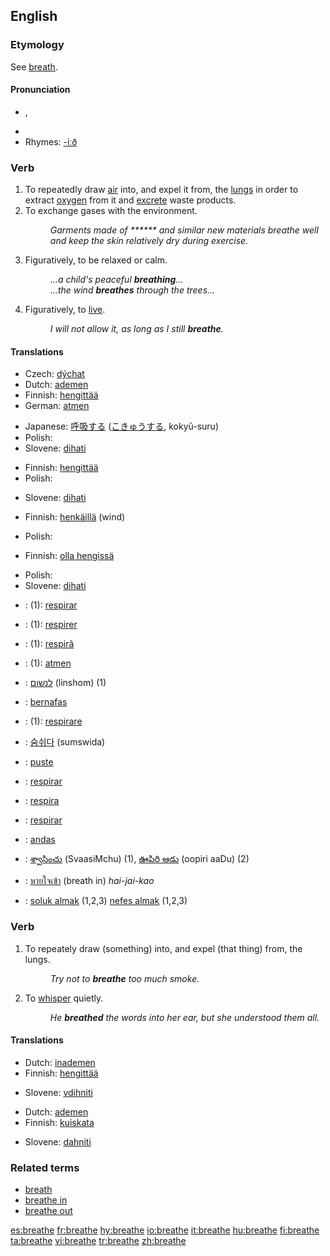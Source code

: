 {{wikipedia|dab=breathe}}
==English==
===Etymology===
See [[breath]].

====Pronunciation====
*{{IPA|/briːð/}}, {{SAMPA|/bri:D/}}
*{{audio|en-us-breathe.ogg|Audio (US)}}
*Rhymes: [[Rhymes:English:-iːð|-iːð]]

===Verb===
{{en-verb|breathes|breathing|breathed}}
{{intransitive}}

# To repeatedly draw [[air]] into, and expel it from, the [[lung]]s in order to extract [[oxygen]] from it and [[excrete]] waste products.
# To exchange gases with the environment.
#:''Garments made of ****** and similar new materials breathe well and keep the skin relatively dry during exercise.''
# Figuratively, to be relaxed or calm.
#:''...a child's peaceful '''breathing'''...''
#:''...the wind '''breathes''' through the trees...''
# Figuratively, to [[live]].
#:''I will not allow it, as long as I still '''breathe'''.''

====Translations====
{{trans-top|to draw air in and out}}
* Czech: [[dýchat]]
*Dutch: [[ademen]]
*Finnish: [[hengittää]]
*German: [[atmen]]
{{trans-mid}}
*Japanese: [[呼吸]]する ([[こきゅう]]する, kokyū-suru)
*Polish: {{t|pl|oddychać}}
*Slovene: [[dihati]]
{{trans-bottom}}

{{trans-top|to exchange gases}}
*Finnish: [[hengittää]]
*Polish: {{t|pl|oddychać}}
{{trans-mid}}

*Slovene: [[dihati]]
{{trans-bottom}}

{{trans-top|to be relaxed}}
*Finnish: [[henkäillä]] (wind)
{{trans-mid}}
*Polish: {{t|pl|odetchnąć}}
{{trans-bottom}}

{{trans-top|(fig) to live}}
*Finnish: [[olla hengissä]]
{{trans-mid}}
*Polish: {{t|pl|oddychać swobodnie}}
*Slovene: [[dihati]]
{{trans-bottom}}

{{checktrans-top}}
<!--added {{ttbc|}}s here.-->
*{{ttbc|Catalan}}: (1): [[respirar]]
*{{ttbc|French}}: (1): [[respirer]]
*{{ttbc|Friulan}}: (1): [[respirâ]]
*{{ttbc|German}}: (1): [[atmen]]
*{{ttbc|Hebrew}}: [[לנשום]] (linshom) (1)
*{{ttbc|Indonesian}}: [[nafas|bernafas]]
*{{ttbc|Italian}}: (1): [[respirare]]
{{trans-mid}}
*{{ttbc|Korean}}: [[숨쉬다]] (sumswida)
*{{ttbc|Norwegian}}: [[puste]]
*{{ttbc|Portuguese}}: [[respirar]]
*{{ttbc|Romanian}}: [[respira]]
*{{ttbc|Spanish}}: [[respirar]]
*{{ttbc|Swedish}}: [[andas]]
*{{ttbc|Telugu}}: [[శ్వాసించు]] (SvaasiMchu) (1), [[ఊపిరి ఆడు]] (oopiri aaDu) (2)
*{{ttbc|Thai}}: [[หายใจเข้า]] (breath in) ''hai-jai-kao''
*{{ttbc|Turkish}}: [[soluk almak]] (1,2,3) [[nefes almak]] (1,2,3)
{{trans-bottom}}

===Verb===
{{en-verb|breathes|breathing|breathed}}
{{transitive}}

# To repeately draw (something) into, and expel (that thing) from, the lungs.
#:''Try not to '''breathe''' too much smoke.''
# To [[whisper]] quietly.
#:''He '''breathed''' the words into her ear, but she understood them all.''

====Translations====
{{trans-top|to draw sthg into lungs}}
*Dutch: [[inademen]]
*Finnish: [[hengittää]]
{{trans-mid}}
*Slovene: [[vdihniti]]
{{trans-bottom}}

{{trans-top|to whisper}}
*Dutch: [[ademen]]
*Finnish: [[kuiskata]]
{{trans-mid}}
*Slovene: [[dahniti]]
{{trans-bottom}}

===Related terms===
*[[breath]]
*[[breathe in]]
*[[breathe out]]

[[es:breathe]]
[[fr:breathe]]
[[hy:breathe]]
[[io:breathe]]
[[it:breathe]]
[[hu:breathe]]
[[fi:breathe]]
[[ta:breathe]]
[[vi:breathe]]
[[tr:breathe]]
[[zh:breathe]]